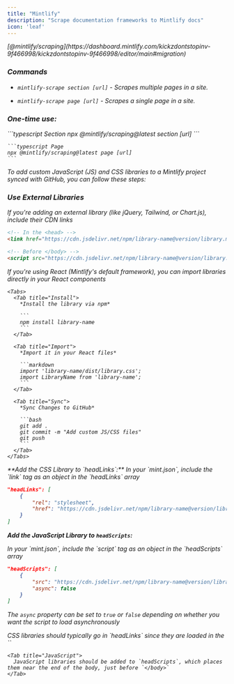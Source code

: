 ```yaml
---
title: "Mintlify"
description: "Scrape documentation frameworks to Mintlify docs"
icon: 'leaf'
---
```


<Icon icon="docker" />

<i class="fa-brands fa-docker" />

<Accordion title="Migration" defaultOpen={false}>
  <Note>
    [@mintlify/scraping](https://dashboard.mintlify.com/kickzdontstopinv-9f466998/kickzdontstopinv-9f466998/editor/main#migration)
  </Note>

  ### Commands

  * `mintlify-scrape section [url]` - Scrapes multiple pages in a site.

  * `mintlify-scrape page [url]` - Scrapes a single page in a site.

  ### One-time use:

  <CodeGroup>
    ```typescript Section
    npx @mintlify/scraping@latest section [url]
    ```

    ```typescript Page
    npx @mintlify/scraping@latest page [url]
    ```
  </CodeGroup>
</Accordion>

<Accordion title="JS & CSS Libraries" defaultOpen={false}>
  To add custom JavaScript (JS) and CSS libraries to a Mintlify project synced with GitHub, you can follow these steps:

  ### Use External Libraries

  <Tip>
    If you're adding an external library (like jQuery, Tailwind, or Chart.js), include their CDN links
  </Tip>

  ```markdown
  <!-- In the <head> -->
  <link href="https://cdn.jsdelivr.net/npm/library-name@version/library.min.css" rel="stylesheet">

  <!-- Before </body> -->
  <script src="https://cdn.jsdelivr.net/npm/library-name@version/library.min.js"></script>
  ```

  <Accordion title="Custom Components/Scripts" defaultOpen={false}>
    <Tip>
      If you're using React (Mintlify's default framework), you can import libraries directly in your React components
    </Tip>

    <Tabs>
      <Tab title="Install">
        *Install the library via npm*

        ```
        npm install library-name
        ```
      </Tab>

      <Tab title="Import">
        *Import it in your React files*

        ```markdown
        import 'library-name/dist/library.css';
        import LibraryName from 'library-name';
        ```
      </Tab>

      <Tab title="Sync">
        *Sync Changes to GitHub*

        ```bash
        git add .
        git commit -m "Add custom JS/CSS files"
        git push
        ```
      </Tab>
    </Tabs>
  </Accordion>
</Accordion>



<Accordion title="Adding External CSS & JavaScript Libraries" defaultOpen={false}>
  **Add the CSS Library to `headLinks`:**

  <Tip>
    In your `mint.json`, include the `link` tag as an object in the `headLinks` array
  </Tip>

  ```json
  "headLinks": [
      {
          "rel": "stylesheet",
          "href": "https://cdn.jsdelivr.net/npm/library-name@version/library.min.css"
      }
  ]
  ```

  **Add the JavaScript Library to `headScripts`:**

  <Tip>
    In your `mint.json`, include the `script` tag as an object in the `headScripts` array
  </Tip>

  ```json
  "headScripts": [
      {
          "src": "https://cdn.jsdelivr.net/npm/library-name@version/library.min.js",
          "async": false
      }
  ]
  ```

  The `async` property can be set to `true` or `false` depending on whether you want the script to load asynchronously



  <Tabs>
    <Tab title="CSS">
      CSS libraries should typically go in `headLinks` since they are loaded in the `<head>`
    </Tab>

    <Tab title="JavaScript">
      JavaScript libraries should be added to `headScripts`, which places them near the end of the body, just before `</body>`
    </Tab>
  </Tabs>


</Accordion>